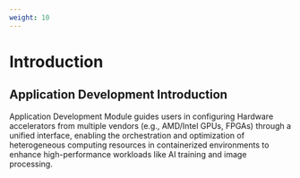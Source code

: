 ```yaml
---
weight: 10
---
```



# Introduction

## Application Development Introduction  

Application Development Module guides users in configuring Hardware accelerators from multiple vendors (e.g., AMD/Intel GPUs, FPGAs) through a unified interface, enabling the orchestration and optimization of heterogeneous computing resources in containerized environments to enhance high-performance workloads like AI training and image processing.


